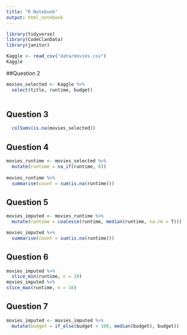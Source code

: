 ```yaml
---
title: "R Notebook"
output: html_notebook
---
```

```r
library(tidyverse)
library(CodeClanData)
library(janitor)
```

```r
Kaggle <- read_csv("data/movies.csv")
Kaggle
```

##Question 2

```r
movies_selected <- Kaggle %>%
  select(title, runtime, budget)
  
```

## Question 3

```r
  colSums(is.na(movies_selected))
```

## Question 4

```r
movies_runtime <- movies_selected %>%
  mutate(runtime = na_if(runtime, 0))
  
movies_runtime %>%
  summarise(count = sum(is.na(runtime)))

```

## Question 5

```r
movies_imputed <- movies_runtime %>%
  mutate(runtime = coalesce(runtime, median(runtime, na.rm = T)))

movies_imputed %>%
  summarise(count = sum(is.na(runtime)))
```

## Question 6

```r
movies_imputed %>%
  slice_min(runtime, n = 10)
movies_imputed %>%
slice_max(runtime, n = 10)

```

## Question 7

```r
movies_imputed <- movies_imputed %>%
  mutate(budget = if_else(budget < 100, median(budget), budget))
```

